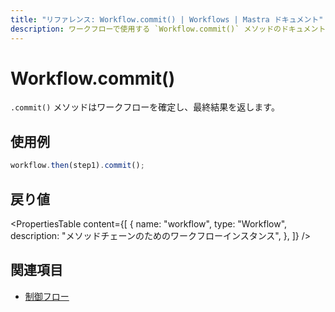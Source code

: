 ```yaml
---
title: "リファレンス: Workflow.commit() | Workflows | Mastra ドキュメント"
description: ワークフローで使用する `Workflow.commit()` メソッドのドキュメント。ワークフローを確定し、最終結果を返します。
---
```


# Workflow.commit()

`.commit()` メソッドはワークフローを確定し、最終結果を返します。

## 使用例

```typescript copy
workflow.then(step1).commit();
```

## 戻り値

<PropertiesTable
  content={[
    {
      name: "workflow",
      type: "Workflow",
      description: "メソッドチェーンのためのワークフローインスタンス",
    },
  ]}
/>

## 関連項目

- [制御フロー](../../../docs/workflows/control-flow.mdx)